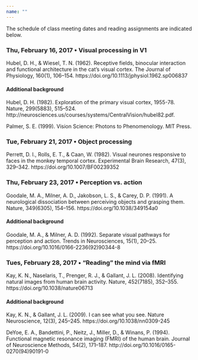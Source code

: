 ```yaml
---
name: ""
---
```


The schedule of class meeting dates and reading assignments are indicated below.

### Thu, February 16, 2017 • Visual processing in V1

Hubel, D. H., & Wiesel, T. N. (1962). Receptive fields, binocular interaction and functional architecture in the cat’s visual cortex. The Journal of Physiology, 160(1), 106–154. https://doi.org/10.1113/jphysiol.1962.sp006837

#### Additional background

Hubel, D. H. (1982). Exploration of the primary visual cortex, 1955-78. Nature, 299(5883), 515–524. http://neurosciences.us/courses/systems/CentralVision/hubel82.pdf.

Palmer, S. E. (1999). Vision Science: Photons to Phenomenology. MIT Press.

### Tue, February 21, 2017 • Object processing

Perrett, D. I., Rolls, E. T., & Caan, W. (1982). Visual neurones responsive to faces in the monkey temporal cortex. Experimental Brain Research, 47(3), 329–342. https://doi.org/10.1007/BF00239352

### Thu, February 23, 2017 • Perception vs. action

Goodale, M. A., Milner, A. D., Jakobson, L. S., & Carey, D. P. (1991). A neurological dissociation between perceiving objects and grasping them. Nature, 349(6305), 154–156. https://doi.org/10.1038/349154a0

#### Additional background

Goodale, M. A., & Milner, A. D. (1992). Separate visual pathways for perception and action. Trends in Neurosciences, 15(1), 20–25. https://doi.org/10.1016/0166-2236(92)90344-8

### Tues, February 28, 2017 • "Reading" the mind via fMRI

Kay, K. N., Naselaris, T., Prenger, R. J., & Gallant, J. L. (2008). Identifying natural images from human brain activity. Nature, 452(7185), 352–355. https://doi.org/10.1038/nature06713

#### Additional background

Kay, K. N., & Gallant, J. L. (2009). I can see what you see. Nature Neuroscience, 12(3), 245–245. https://doi.org/10.1038/nn0309-245

DeYoe, E. A., Bandettini, P., Neitz, J., Miller, D., & Winans, P. (1994). Functional magnetic resonance imaging (FMRI) of the human brain. Journal of Neuroscience Methods, 54(2), 171–187. http://doi.org/10.1016/0165-0270(94)90191-0

